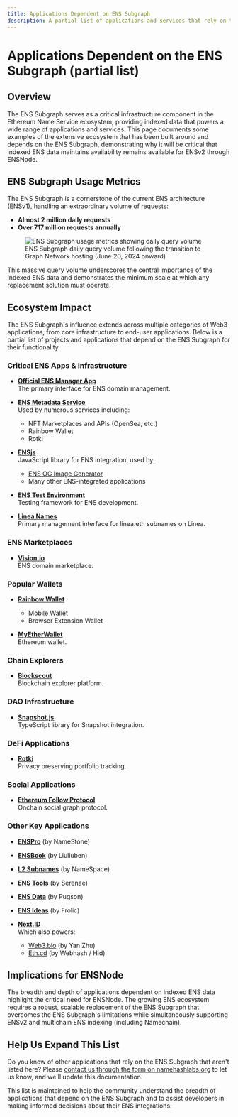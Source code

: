 ```yaml
---
title: Applications Dependent on ENS Subgraph
description: A partial list of applications and services that rely on the ENS Subgraph for their functionality, demonstrating the critical importance of indexed data in the ENS ecosystem.
---
```


# Applications Dependent on the ENS Subgraph (partial list)

## Overview

The ENS Subgraph serves as a critical infrastructure component in the Ethereum Name Service ecosystem, providing indexed data that powers a wide range of applications and services. This page documents some examples of the extensive ecosystem that has been built around and depends on the ENS Subgraph, demonstrating why it will be critical that indexed ENS data maintains availability remains available for ENSv2 through ENSNode.

## ENS Subgraph Usage Metrics

The ENS Subgraph is a cornerstone of the current ENS architecture (ENSv1), handling an extraordinary volume of requests:

- **Almost 2 million daily requests**
- **Over 717 million requests annually**

<figure>
  <img src="/ens-subgraph-usage.png" alt="ENS Subgraph usage metrics showing daily query volume" />
  <figcaption>ENS Subgraph daily query volume following the transition to Graph Network hosting (June 20, 2024 onward)</figcaption>
</figure>

This massive query volume underscores the central importance of the indexed ENS data and demonstrates the minimum scale at which any replacement solution must operate.

## Ecosystem Impact

The ENS Subgraph's influence extends across multiple categories of Web3 applications, from core infrastructure to end-user applications. Below is a partial list of projects and applications that depend on the ENS Subgraph for their functionality.

### Critical ENS Apps & Infrastructure

- **[Official ENS Manager App](https://app.ens.domains/)**  
  The primary interface for ENS domain management.

- **[ENS Metadata Service](https://github.com/ensdomains/ens-metadata-service)**  
  Used by numerous services including:
  - NFT Marketplaces and APIs (OpenSea, etc.)
  - Rainbow Wallet
  - Rotki

- **[ENSjs](https://github.com/ensdomains/ensjs)**  
  JavaScript library for ENS integration, used by:
  - [ENS OG Image Generator](https://github.com/ensdomains/ens-og-image)
  - Many other ENS-integrated applications

- **[ENS Test Environment](https://github.com/ensdomains/ens-test-env)**  
  Testing framework for ENS development.

- **[Linea Names](https://github.com/Consensys/linea-ens)**  
  Primary management interface for linea.eth subnames on Linea.

### ENS Marketplaces

- **[Vision.io](http://vision.io/)**  
  ENS domain marketplace.

### Popular Wallets

- **[Rainbow Wallet](https://rainbow.me/)**
  - Mobile Wallet
  - Browser Extension Wallet

- **[MyEtherWallet](https://www.myetherwallet.com/)**  
  Ethereum wallet.

### Chain Explorers

- **[Blockscout](https://www.blockscout.com/)**  
  Blockchain explorer platform.

### DAO Infrastructure

- **[Snapshot.js](https://github.com/snapshot-labs/snapshot.js)**  
  TypeScript library for Snapshot integration.

### DeFi Applications

- **[Rotki](https://rotki.com/)**  
  Privacy preserving portfolio tracking.

### Social Applications

- **[Ethereum Follow Protocol](https://efp.app/)**  
  Onchain social graph protocol.

### Other Key Applications

- **[ENSPro](https://enspro.xyz/)** (by NameStone)

- **[ENSBook](https://github.com/hibbb/ensbook)** (by Liuliuben)

- **[L2 Subnames](https://github.com/thenamespace/l2-subnames)** (by NameSpace)

- **[ENS Tools](https://github.com/ensdomains/ens-misctools)** (by Serenae)

- **[ENS Data](https://ensdata.net/)** (by Pugson)

- **[ENS Ideas](https://github.com/frolic/ens-ideas)** (by Frolic)

- **[Next.ID](https://next.id/)**  
  Which also powers:
  - [Web3.bio](http://web3.bio/) (by Yan Zhu)
  - [Eth.cd](https://eth.cd/) (by Webhash / Hid)

## Implications for ENSNode

The breadth and depth of applications dependent on indexed ENS data highlight the critical need for ENSNode. The growing ENS ecosystem requires a robust, scalable replacement of the ENS Subgraph that overcomes the ENS Subgraph's limitations while simultaneously supporting ENSv2 and multichain ENS indexing (including Namechain).

## Help Us Expand This List

Do you know of other applications that rely on the ENS Subgraph that aren't listed here? Please [contact us through the form on namehashlabs.org](https://namehashlabs.org/contact) to let us know, and we'll update this documentation.

This list is maintained to help the community understand the breadth of applications that depend on the ENS Subgraph and to assist developers in making informed decisions about their ENS integrations. 
